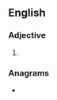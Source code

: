==English==

===Adjective===
{{head|en|adjective comparative form}}

# {{en-comparative of|dusky}}

===Anagrams===
* {{anagrams|en|duikers}}